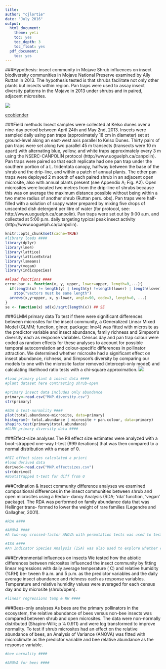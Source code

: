 ```yaml
---
title:
author: "cjlortie"
date: "July 2016"
output:
  html_document:
    theme: yeti
    toc: yes
    toc_depth: 3
    toc_float: yes
  pdf_document:
    toc: yes
---
```

###Hypothesis: insect community in Mojave
Shrub influences on insect biodiversity communities in Mojave National Preserve examined by Ally Ruttan in 2013. The hypothesis tested is that shrubs facilitate not only other plants but insects within region. Pan traps were used to assay insect diversity patterns in the Mojave in 2013 under shrubs and in paired, adjacent microsites.  

![](./kelso.JPG)

[ecoblender](http://ecoblender.org)

###Field methods
Insect samples were collected at Kelso dunes over a nine-day period between April 24th and May 2nd, 2013. Insects were sampled daily using pan traps (approximately 18 cm in diameter) set at ground-level along an east-west axis parallel to Kelso Dunes. Thirty pairs of pan traps were set along two parallel 45 m transects (transects were 10 m apart) with alternating blue, yellow, and white traps approximately every 3 m using the NSERC-CANPOLIN protocol (http://www.uoguelph.ca/canpolin). Pan traps were paired so that each replicate had one pan trap under the southern portion of a L. tridentata canopy, halfway between the base of the shrub and the drip-line, and within a patch of annual plants. The other pan traps were deployed 2 m south of each paired shrub in an adjacent open microsite, also with annual plants present (see Appendix A; Fig. A2). Open microsites were located two metres from the drip-line of shrubs because this was on average the maximum distance possible without being within a two metre radius of another shrub (Ruttan pers. obs). Pan traps were half-filled with a solution of soapy water prepared by mixing five drops of unscented dish detergent per litre of water (for protocol, see: http://www.uoguelph.ca/canpolin). Pan traps were set out by 9:00 a.m. and collected at 5:00 p.m. daily targeting typical peak insect activity (http://www.uoguelph.ca/canpolin). 

```r
knitr::opts_chunk$set(cache=TRUE)
#library loads ####
library(dplyr)
library(lme4)
library(lattice)
library(latticeExtra)
library(lsmeans)
library(vegan)
library(indicspecies)

##load functions ####
error.bar <- function(x, y, upper, lower=upper, length=0,...){
  if(length(x) != length(y) | length(y) !=length(lower) | length(lower) != length(upper))
    stop("vectors must be same length")
  arrows(x,y+upper, x, y-lower, angle=90, code=3, length=0, ...)
}
se <- function(x) sd(x)/sqrt(length(x)) ## SE
```

###GLMM primary data
To test if there were significant differences between microsites for the insect community, a Generalized Linear Mixed Model (GLMM; function, glmer, package: lme4) was fitted with microsite as the predictor variable and insect abundance, family richness and Simpson’s diversity each as response variables. Census day and pan trap colour were coded as random effects for these analyses to account for possible temporal autocorrelation and colour-specific differences in pollinator attraction. We determined whether microsite had a significant effect on insect abundance, richness, and Simpson’s diversity by comparing our models to one with the microsite factor removed (intercept-only model) and calculating likelihood ratio tests with a chi-square approximation.
![](./mnp.JPG)

```r
#load primary plant & insect data ####
#plant dataset here contrasting shrub-open

#primary insect data includes only abundance
primary<-read.csv("MNP.diversity.csv")
str(primary)

#EDA & test-normality ####
plot(total.abundance~microsite, data=primary)
histogram(~ total.abundance | microsite + pan.colour, data=primary)
shapiro.test(primary$total.abundance)
#GLMM primary diversity data ####


```

###Effect-size analyses
The RII effect size estimates were analyzed with a boot-strapped one-way t-test (999 iterations) that was then compared to a normal distribution with a mean of 0.
``` r
#RII effect sizes calculated a priori
#load derived data
derived<-read.csv("MNP.effectsizes.csv")
str(derived)
#Bootstrapped t-test for diff from 0

```

###Ordination & insect community difference analyses
we examined compositional differences in the insect communities between shrub and open microsites using a Redun- dancy Analysis (RDA; ‘rda’ function, ‘vegan’ package). The RDA was performed on family abundance data that was Hellinger trans- formed to lower the weight of rare families (Legendre and Gallagher, 2001). 
```r
#RDA ####

#ANOVA ####
#A two-way crossed-factor ANOVA with permutation tests was used to test for differences in arthropod community structure between shrub and open microsites

#ISA ####
#An Indicator Species Analysis (ISA) was also used to explore whether certain species were more strongly indicative of either of the two microsite classifications tested and was performed with the ‘indval’ function (package: ‘indicspecies’).


```

###Environmental influences on insects
We tested how the abiotic differences between microsites influenced the insect community by fitting linear regressions with daily average temperature ( C) and relative humidity (%RH) be- tween 9 a.m. and 5 p.m. as the predictor variables and the daily average insect abundance and richness each as response variables. Temperature and relative humidity values were averaged for each census day and by microsite (shrub/open).

```r
#linear regressions temp & RH ####

```

###Bees-only analyses
As bees are the primary pollinators in the ecosystem, the relative abundance of bees versus non-bee insects was compared between shrub and open microsites. The data were non-normally distributed (Shapiro-Wilk; p 1⁄4 0.911) and were log transformed to improve normality. To test if shrub microsites had an effect on the relative abundance of bees, an Analysis of Variance (ANOVA) was fitted with microclimate as the predictor variable and bee relative abundance as the response variable.

```r
#bee normality ####

#ANOVA for bees ####

```

